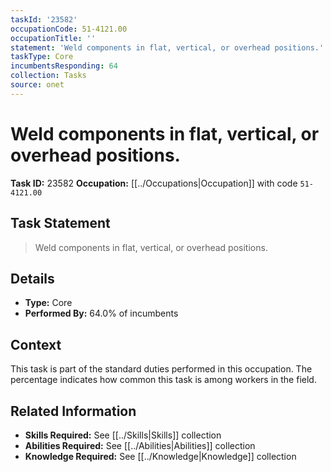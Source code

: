 ```yaml
---
taskId: '23582'
occupationCode: 51-4121.00
occupationTitle: ''
statement: 'Weld components in flat, vertical, or overhead positions.'
taskType: Core
incumbentsResponding: 64
collection: Tasks
source: onet
---
```

# Weld components in flat, vertical, or overhead positions.

**Task ID:** 23582
**Occupation:** [[../Occupations|Occupation]] with code `51-4121.00`

## Task Statement

> Weld components in flat, vertical, or overhead positions.

## Details

- **Type:** Core
- **Performed By:** 64.0% of incumbents

## Context

This task is part of the standard duties performed in this occupation. The percentage indicates how common this task is among workers in the field.

## Related Information

- **Skills Required:** See [[../Skills|Skills]] collection
- **Abilities Required:** See [[../Abilities|Abilities]] collection
- **Knowledge Required:** See [[../Knowledge|Knowledge]] collection
